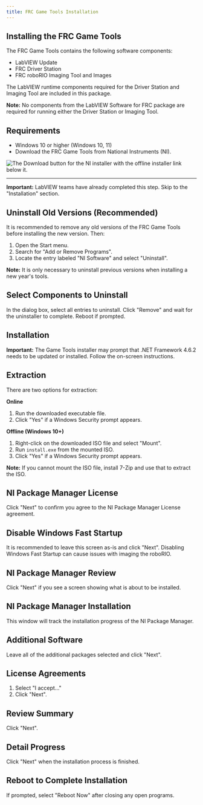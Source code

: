 ```yaml
---
title: FRC Game Tools Installation
---
```


## Installing the FRC Game Tools

The FRC Game Tools contains the following software components:

* LabVIEW Update
* FRC Driver Station
* FRC roboRIO Imaging Tool and Images

The LabVIEW runtime components required for the Driver Station and Imaging Tool are included in this package.

**Note:** No components from the LabVIEW Software for FRC package are required for running either the Driver Station or Imaging Tool.

## Requirements

* Windows 10 or higher (Windows 10, 11)
* Download the FRC Game Tools from National Instruments (NI).

![The Download button for the NI installer with the offline installer link below it.](https://docs.wpilib.org/en/latest/_images/offline-installer.webp)
** **
**Important:** LabVIEW teams have already completed this step. Skip to the "Installation" section.

## Uninstall Old Versions (Recommended)

It is recommended to remove any old versions of the FRC Game Tools before installing the new version. Then:

1. Open the Start menu.
2. Search for "Add or Remove Programs".
3. Locate the entry labeled "NI Software" and select "Uninstall".

**Note:** It is only necessary to uninstall previous versions when installing a new year's tools.

## Select Components to Uninstall

In the dialog box, select all entries to uninstall. Click "Remove" and wait for the uninstaller to complete. Reboot if prompted.

## Installation

**Important:** The Game Tools installer may prompt that .NET Framework 4.6.2 needs to be updated or installed. Follow the on-screen instructions.

## Extraction

There are two options for extraction:

**Online**

1. Run the downloaded executable file.
2. Click "Yes" if a Windows Security prompt appears.

**Offline (Windows 10+)**

1. Right-click on the downloaded ISO file and select "Mount".
2. Run `install.exe` from the mounted ISO.
3. Click "Yes" if a Windows Security prompt appears.

**Note:** If you cannot mount the ISO file, install 7-Zip and use that to extract the ISO.

## NI Package Manager License

Click "Next" to confirm you agree to the NI Package Manager License agreement.

## Disable Windows Fast Startup

It is recommended to leave this screen as-is and click "Next". Disabling Windows Fast Startup can cause issues with imaging the roboRIO.

## NI Package Manager Review

Click "Next" if you see a screen showing what is about to be installed.

## NI Package Manager Installation

This window will track the installation progress of the NI Package Manager.

## Additional Software

Leave all of the additional packages selected and click "Next".

## License Agreements

1. Select "I accept..."
2. Click "Next".

## Review Summary

Click "Next".

## Detail Progress

Click "Next" when the installation process is finished.

## Reboot to Complete Installation

If prompted, select "Reboot Now" after closing any open programs.
